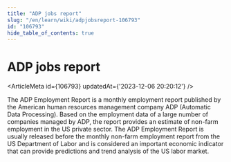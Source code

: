 ```yaml
---
title: "ADP jobs report"
slug: "/en/learn/wiki/adpjobsreport-106793"
id: "106793"
hide_table_of_contents: true
---
```



<Breadcrumbs current="ADP jobs report" />

# ADP jobs report

<ArticleMeta id={106793} updatedAt={'2023-12-06 20:20:12'} />
<div className='border-solid border-b border-t-0 my-4 border-[var(--ifm-color-gray-300)]' />

The ADP Employment Report is a monthly employment report published by the American human resources management company ADP (Automatic Data Processing). Based on the employment data of a large number of companies managed by ADP, the report provides an estimate of non-farm employment in the US private sector. The ADP Employment Report is usually released before the monthly non-farm employment report from the US Department of Labor and is considered an important economic indicator that can provide predictions and trend analysis of the US labor market.
